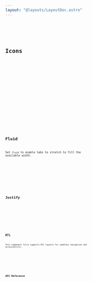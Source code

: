 ```yaml
---
layout: "@layouts/LayoutDoc.astro"
---
```




<Preview client:load>
  <Fragment slot="preview">
    <Example client:load />
  </Fragment>
  <Fragment slot="code">
    <Code code={ExampleRaw} lang="tsx" />
  </Fragment>
</Preview>

## Icons

<Preview client:load>
  <Fragment slot="preview">
    <ExampleIcons client:load />
  </Fragment>
  <Fragment slot="code">
    <Code code={ExampleIconsRaw} lang="tsx" />
  </Fragment>
</Preview>

<Preview client:load>
  <Fragment slot="preview">
    <ExampleIconsLabel client:load />
  </Fragment>
  <Fragment slot="code">
    <Code code={ExampleIconsLabelRaw} lang="tsx" />
  </Fragment>
</Preview>

## Fluid

Set `fluid` to enable tabs to stretch to fill the available width.

<Preview client:load>
  <Fragment slot="preview">
    <ExampleFluid client:load />
  </Fragment>
  <Fragment slot="code">
    <Code code={ExampleFluidRaw} lang="tsx" />
  </Fragment>
</Preview>

## Justify

<Preview client:load>
  <Fragment slot="preview">
    <ExampleJustify client:load />
  </Fragment>
  <Fragment slot="code">
    <Code code={ExampleJustifyRaw} lang="tsx" />
  </Fragment>
</Preview>

## RTL

This component fully supports RTL layouts for seamless navigation and accessibility.

<Preview client:load>
  <Fragment slot="preview">
    <ExampleRTL client:load />
  </Fragment>
  <Fragment slot="code">
    <Code code={ExampleRTLRaw} lang="tsx" />
  </Fragment>
</Preview>

## API Reference

<ApiTable />
